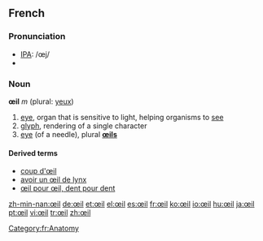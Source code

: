 ==French==
=== Pronunciation ===
*[[IPA]]: /œj/
*{{audio|Fr-Oeil-fr-Paris.ogg|Audio (FR)}}

=== Noun ===
'''œil''' ''m'' (plural: [[yeux]])

# [[eye]], organ that is sensitive to light, helping organisms to [[see]]
# [[glyph]], rendering of a single character
# [[eye]] (of a needle), plural '''[[œils]]'''
====Derived terms====
*[[coup d'œil]]
*[[avoir un œil de lynx]]
*[[œil pour œil, dent pour dent]]

[[Category:fr:Anatomy]]

[[zh-min-nan:œil]]
[[de:œil]]
[[et:œil]]
[[el:œil]]
[[es:œil]]
[[fr:œil]]
[[ko:œil]]
[[io:œil]]
[[hu:œil]]
[[ja:œil]]
[[pt:œil]]
[[vi:œil]]
[[tr:œil]]
[[zh:œil]]